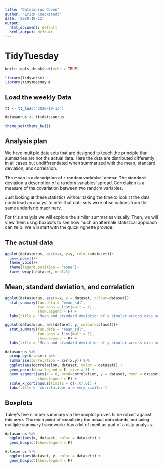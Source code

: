 ```yaml
---
title: "Datasaurus Dozen"
author: "Erick Knackstedt"
date: '2020-10-12'
output:
  html_document: default
  html_output: default
---
```


# TidyTuesday


```r

knitr::opts_chunk$set(echo = TRUE)

library(tidyverse)
library(tidytuesdayR)

```

## Load the weekly Data

```r

tt <- tt_load("2020-10-13")

datasaurus <- tt$datasaurus 

theme_set(theme_bw())

```

## Analysis plan

We have multiple data sets that are designed to teach the principle that summaries are not the actual data. Here the data are distributed differently in all cases but undifferentiated when summarized with the mean, standard deviation, and correlation.

The mean is a description of a random variables' center. The standard deviation a description of a random variables' spread. Correlation is a measure of the covariation between two random variables. 

Just looking at these statistics without taking the time to look at the data could lead an analyst to infer that data sets were observations from the same underlying machinery. 

For this analysis we will explore the similar summaries visually. Then, we will view them using boxplots to see how much an alternate statistical approach can help. We will start with the quick vignette provide. 

## The actual data

```r
ggplot(datasaurus, aes(x=x, y=y, colour=dataset))+
  geom_point()+
  theme_void()+
  theme(legend.position = "none")+
  facet_wrap(~dataset, ncol=3)
```

## Mean, standard deviation, and correlation

```r
ggplot(datasaurus, aes(x=x, y = dataset, colour=dataset))+
  stat_summary(fun.data = "mean_sdl",
               fun.args = list(mult = 1),
               show.legend = F) +
  labs(title = "Mean and standard deviation of x simular across data sets")
```

```r
ggplot(datasaurus, aes(dataset, y, colour=dataset))+
  stat_summary(fun.data = "mean_sdl",
               fun.args = list(mult = 1),
               show.legend = F) +
  labs(title = "Mean and standard deviation of y simular across data sets")
```

```r

datasaurus %>% 
  group_by(dataset) %>% 
  summarise(correlation = cor(x,y)) %>% 
  ggplot(aes(correlation, dataset, color = dataset)) +
  geom_point(show.legend = F, size = 3) +
  geom_segment(aes(x = 0, xend=correlation, y = dataset, yend = dataset ),
               show.legend = F) +
  scale_x_continuous(limits = c(-.07,0)) +
  labs(title = "Correlations are very similar")
```


## Boxplots

Tukey's five number summary via the boxplot proves to be robust against this error. The main point of visualizing the actual data stands, but using multiple summary frameworks has a lot of merit as part of a data analysis. 

```r
datasaurus %>% 
  ggplot(aes(x, dataset, color = dataset)) +
  geom_boxplot(show.legend = F)
```


```r
datasaurus %>% 
  ggplot(aes(dataset, y, color = dataset)) +
  geom_boxplot(show.legend = F)
```